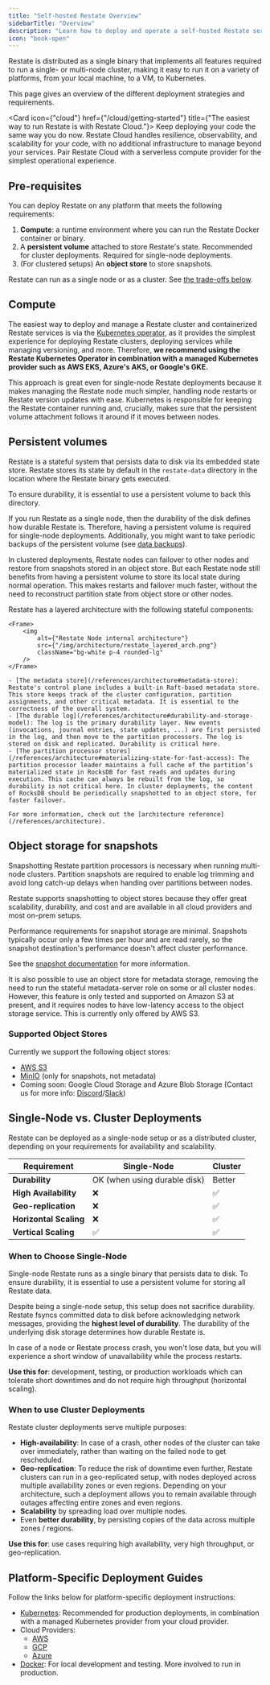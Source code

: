 ```yaml
---
title: "Self-hosted Restate Overview"
sidebarTitle: "Overview"
description: "Learn how to deploy and operate a self-hosted Restate server."
icon: "book-open"
---
```



Restate is distributed as a single binary that implements all features required to run a single- or multi-node cluster, making it easy to run it on a variety of platforms, from your local machine, to a VM, to Kubernetes.

This page gives an overview of the different deployment strategies and requirements.

<Card icon={"cloud"} href={"/cloud/getting-started"} title={"The easiest way to run Restate is with Restate Cloud."}>
    Keep deploying your code the same way you do now.
    Restate Cloud handles resilience, observability, and scalability for your code, with no additional infrastructure to manage beyond your services.
    Pair Restate Cloud with a serverless compute provider for the simplest operational experience.
</Card>

## Pre-requisites

You can deploy Restate on any platform that meets the following requirements:
1. **Compute**: a runtime environment where you can run the Restate Docker container or binary.
2. A **persistent volume** attached to store Restate's state. Recommended for cluster deployments. Required for single-node deployments.
3. (For clustered setups) An **object store** to store snapshots.

Restate can run as a single node or as a cluster. See [the trade-offs below](/server/overview#single-node-vs-cluster-deployments).

## Compute

The easiest way to deploy and manage a Restate cluster and containerized Restate services is via the [Kubernetes operator](/server/deploy/kubernetes), as it provides the simplest experience for deploying Restate clusters, deploying services while managing versioning, and more.
Therefore, **we recommend using the Restate Kubernetes Operator in combination with a managed Kubernetes provider such as AWS EKS, Azure's AKS, or Google's GKE.**

This approach is great even for single-node Restate deployments because it makes managing the Restate node much simpler, handling node restarts or Restate version updates with ease. Kubernetes is responsible for keeping the Restate container running and, crucially, makes sure that the persistent volume attachment follows it around if it moves between nodes.

## Persistent volumes

Restate is a stateful system that persists data to disk via its embedded state store.
Restate stores its state by default in the `restate-data` directory in the location where the Restate binary gets executed.

To ensure durability, it is essential to use a persistent volume to back this directory.

If you run Restate as a single node, then the durability of the disk defines how durable Restate is.
Therefore, having a persistent volume is required for single-node deployments.
Additionally, you might want to take periodic backups of the persistent volume (see [data backups](/server/snapshots#data-backups-2)).

In clustered deployments, Restate nodes can failover to other nodes and restore from snapshots stored in an object store.
But each Restate node still benefits from having a persistent volume to store its local state during normal operation.
This makes restarts and failover much faster, without the need to reconstruct partition state from object store or other nodes.

<Accordion title="What does Restate store?">
    Restate has a layered architecture with the following stateful components:

    <Frame>
        <img
            alt={"Restate Node internal architecture"}
            src={"/img/architecture/restate_layered_arch.png"}
            className="bg-white p-4 rounded-lg"
        />
    </Frame>

    - [The metadata store](/references/architecture#metadata-store): Restate's control plane includes a built-in Raft-based metadata store. This store keeps track of the cluster configuration, partition assignments, and other critical metadata. It is essential to the correctness of the overall system.
    - [The durable log](/references/architecture#durability-and-storage-model): The log is the primary durability layer. New events (invocations, journal entries, state updates, ...) are first persisted in the log, and then move to the partition processors. The log is stored on disk and replicated. Durability is critical here.
    - [The partition processor stores](/references/architecture#materializing-state-for-fast-access): The partition processor leader maintains a full cache of the partition’s materialized state in RocksDB for fast reads and updates during execution. This cache can always be rebuilt from the log, so durability is not critical here. In cluster deployments, the content of RocksDB should be periodically snapshotted to an object store, for faster failover.

    For more information, check out the [architecture reference](/references/architecture).
</Accordion>

## Object storage for snapshots

Snapshotting Restate partition processors is necessary when running multi-node clusters. Partition snapshots are required to enable log trimming and avoid long catch-up delays when handing over partitions between nodes.

Restate supports snapshotting to object stores because they offer great scalability, durability, and cost and are available in all cloud providers and most on-prem setups.

Performance requirements for snapshot storage are minimal. Snapshots typically occur only a few times per hour and are read rarely, so the snapshot destination's performance doesn't affect cluster performance.

See the [snapshot documentation](/server/snapshots#snapshots-2) for more information.

<Note>
    It is also possible to use an object store for metadata storage, removing the need to run the stateful metadata-server role on some or all cluster nodes. However, this feature is only tested and supported on Amazon S3 at present, and it requires nodes to have low-latency access to the object storage service.
    This is currently only offered by AWS S3.
</Note>

### Supported Object Stores
Currently we support the following object stores:
- [AWS S3](/server/deploy/aws#using-s3)
- [MinIO](/server/deploy/kubernetes#minio-object-store) (only for snapshots, not metadata)
- Coming soon: Google Cloud Storage and Azure Blob Storage (Contact us for more info: [Discord](https://discord.com/invite/skW3AZ6uGd)/[Slack](https://join.slack.com/t/restatecommunity/shared_invite/zt-2v9gl005c-WBpr167o5XJZI1l7HWKImA))

## Single-Node vs. Cluster Deployments
Restate can be deployed as a single-node setup or as a distributed cluster, depending on your requirements for availability and scalability.

| Requirement | Single-Node | Cluster |
|-------------|-------------|---------|
| **Durability** | OK (when using durable disk) | Better |
| **High Availability** | ❌ | ✅ |
| **Geo-replication** | ❌ | ✅ |
| **Horizontal Scaling** | ❌ | ✅ |
| **Vertical Scaling** | ✅ | ✅ |

### When to Choose Single-Node
Single-node Restate runs as a single binary that persists data to disk. To ensure durability, it is essential to use a persistent volume for storing all Restate data.

Despite being a single-node setup, this setup does not sacrifice durability. Restate fsyncs committed data to disk before acknowledging network messages, providing the **highest level of durability**.
The durability of the underlying disk storage determines how durable Restate is.

In case of a node or Restate process crash, you won't lose data, but you will experience a short window of unavailability while the process restarts.

**Use this for**: development, testing, or production workloads which can tolerate short downtimes and do not require high throughput (horizontal scaling).

### When to use Cluster Deployments
Restate cluster deployments serve multiple purposes:
- **High-availability**: In case of a crash, other nodes of the cluster can take over immediately, rather than waiting on the failed node to get rescheduled.
- **Geo-replication**: To reduce the risk of downtime even further, Restate clusters can run in a geo-replicated setup, with nodes deployed across multiple availability zones or even regions. Depending on your architecture, such a deployment allows you to remain available through outages affecting entire zones and even regions.
- **Scalability** by spreading load over multiple nodes.
- Even **better durability**, by persisting copies of the data across multiple zones / regions.

**Use this for**: use cases requiring high availability, very high throughput, or geo-replication.

## Platform-Specific Deployment Guides
Follow the links below for platform-specific deployment instructions:

- [Kubernetes](/server/deploy/kubernetes): Recommended for production deployments, in combination with a managed Kubernetes provider from your cloud provider.
- Cloud Providers:
  - [AWS](/server/deploy/aws)
  - [GCP](/server/deploy/gcp)
  - [Azure](/server/deploy/azure)
- [Docker](/server/deploy/docker): For local development and testing. More involved to run in production.
